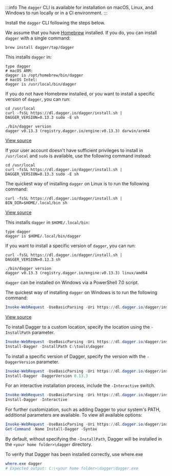 
:::info
The `dagger` CLI is available for installation on macOS, Linux, and Windows to run locally or in a CI environment.
:::

Install the `dagger` CLI following the steps below.

<Tabs>
<TabItem value="macOS">

We assume that you have [Homebrew](https://brew.sh/) installed. If you do, you can install `dagger` with a single command:

```shell
brew install dagger/tap/dagger
```

This installs `dagger` in:

```shell
type dagger
# macOS ARM:
dagger is /opt/homebrew/bin/dagger
# macOS Intel:
dagger is /usr/local/bin/dagger
```

If you do not have Homebrew installed, or you want to install a specific version of `dagger`, you can run:

```shell
cd /usr/local
curl -fsSL https://dl.dagger.io/dagger/install.sh | DAGGER_VERSION=0.13.3 sudo -E sh

./bin/dagger version
dagger v0.13.3 (registry.dagger.io/engine:v0.13.3) darwin/arm64
```
[View source](https://github.com/dagger/dagger/blob/main/install.sh)

If your user account doesn't have sufficient privileges to install in `/usr/local` and `sudo` is available, use the following command instead:

```shell
cd /usr/local
curl -fsSL https://dl.dagger.io/dagger/install.sh | DAGGER_VERSION=0.13.3 sudo -E sh
```

</TabItem>

<TabItem value="Linux">

The quickest way of installing `dagger` on Linux is to run the following command:

```shell
curl -fsSL https://dl.dagger.io/dagger/install.sh | BIN_DIR=$HOME/.local/bin sh
```
[View source](https://github.com/dagger/dagger/blob/main/install.sh)

This installs `dagger` in `$HOME/.local/bin`:

```shell
type dagger
dagger is $HOME/.local/bin/dagger
```

If you want to install a specific version of `dagger`, you can run:

```shell
curl -fsSL https://dl.dagger.io/dagger/install.sh | DAGGER_VERSION=0.13.3 sh

./bin/dagger version
dagger v0.13.3 (registry.dagger.io/engine:v0.13.3) linux/amd64
```

</TabItem>

<TabItem value="Windows">

`dagger` can be installed on Windows via a PowerShell 7.0 script.

The quickest way of installing `dagger` on Windows is to run the following command:

```powershell
Invoke-WebRequest -UseBasicParsing -Uri https://dl.dagger.io/dagger/install.ps1 | Invoke-Expression; Install-Dagger
```
[View source](https://github.com/dagger/dagger/blob/main/install.ps1)

To install Dagger to a custom location, specify the location using the `-InstallPath` parameter.

```powershell
Invoke-WebRequest -UseBasicParsing -Uri https://dl.dagger.io/dagger/install.ps1 | Invoke-Expression;
Install-Dagger -InstallPath C:\tools\dagger
```

To install a specific version of Dagger, specify the version with the `-DaggerVersion` parameter.

```powershell
Invoke-WebRequest -UseBasicParsing -Uri https://dl.dagger.io/dagger/install.ps1 | Invoke-Expression;
Install-Dagger -DaggerVersion 0.13.3
```

For an interactive installation process, include the `-Interactive` switch.

```powershell
Invoke-WebRequest -UseBasicParsing -Uri https://dl.dagger.io/dagger/install.ps1 | Invoke-Expression;
Install-Dagger -Interactive
```

For further customization, such as adding Dagger to your system's PATH, additional parameters are available. To view all available options:

```powershell
Invoke-WebRequest -UseBasicParsing -Uri https://dl.dagger.io/dagger/install.ps1 | Invoke-Expression;
Get-Command -Name Install-Dagger -Syntax
```

By default, without specifying the `-InstallPath`, Dagger will be installed in the `<your home folder>\dagger` directory.

To verify that Dagger has been installed correctly, use where.exe

```powershell
where.exe dagger
# Expected output: C:\<your home folder>\dagger\dagger.exe
```

</TabItem>

</Tabs>
